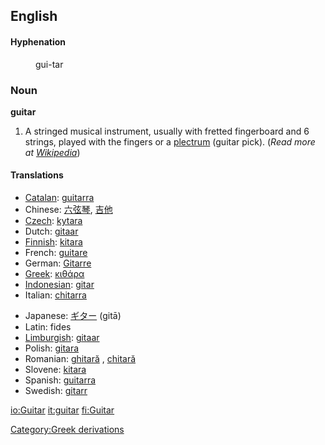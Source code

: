 ==English==

====Hyphenation====
:gui-tar

===Noun===
'''guitar'''

# A stringed musical instrument, usually with fretted fingerboard and 6 strings, played with the fingers or a [[plectrum]] (guitar pick). (''Read more at [[w:guitar|Wikipedia]]'')

====Translations====
{{top}}
*[[Catalan]]: [[guitarra]] {{f}}
*Chinese: [[六弦琴]], [[吉他]]
*[[Czech]]: [[kytara]] {{f}}
*Dutch: [[gitaar]] {{f}}
*[[Finnish]]: [[kitara]]
*French: [[guitare]] {{f}}
*German: [[Gitarre]] {{f}}
*[[Greek]]: [[κιθάρα]] {{f}}
*[[Indonesian]]: [[gitar]]
*Italian: [[chitarra]] {{f}}
{{mid}}
*Japanese: [[ギター]] (gitā)
*Latin: fides {{f}}
*[[w:Limburgish language|Limburgish]]: [[gitaar]]
*Polish: [[gitara]] {{f}}
*Romanian: [[ghitară]] {{f}}, [[chitară]] {{f}}
*Slovene: [[kitara]] {{f}}
*Spanish: [[guitarra]] {{f}}
*Swedish: [[gitarr]] {{c}}

[[Category:Greek derivations]]

[[io:Guitar]]
[[it:guitar]]
[[fi:Guitar]]